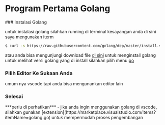 
# Program Pertama Golang

<Steps>
### Instalasi Golang

untuk instalasi golang silahkan running di terminal kesayangan anda
di sini saya mengunakan iterm 

```bash showLineNumbers
$ curl -s https://raw.githubusercontent.com/golang/dep/master/install.sh | sh
```

atau anda bisa mengunjungi download file [di sini](https://golang.org/dl/) untuk menginstall golang
untuk melihat versi golang yang di install silahkan pilih menu [go](https://golang.org/dl/)

### Pilih Editor Ke Sukaan Anda 
umum nya vscode tapi anda bisa mengunankan editor lain

### Selesai
<Callout emoji="ℹ️">
  ***perlu di perhatikan***
  - jika anda ingin menggunakan golang di vscode, silahkan gunakan [extension](https://marketplace.visualstudio.com/items?itemName=golang.go)
    untuk mempermudah proses pengembangan
</Callout>

</Steps>

